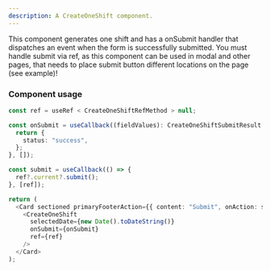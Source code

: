 ```yaml
---
description: A CreateOneShift component.
---
```


This component generates one shift and has a onSubmit handler that dispatches an event when the form is successfully submitted.
You must handle submit via ref, as this component can be used in modal and other pages, that needs to place submit button different locations on the page (see example)!

### Component usage

```ts
const ref = useRef < CreateOneShiftRefMethod > null;

const onSubmit = useCallback((fieldValues): CreateOneShiftSubmitResult => {
  return {
    status: "success",
  };
}, []);

const submit = useCallback(() => {
  ref?.current?.submit();
}, [ref]);

return (
  <Card sectioned primaryFooterAction={{ content: "Submit", onAction: submit }}>
    <CreateOneShift
      selectedDate={new Date().toDateString()}
      onSubmit={onSubmit}
      ref={ref}
    />
  </Card>
);
```
